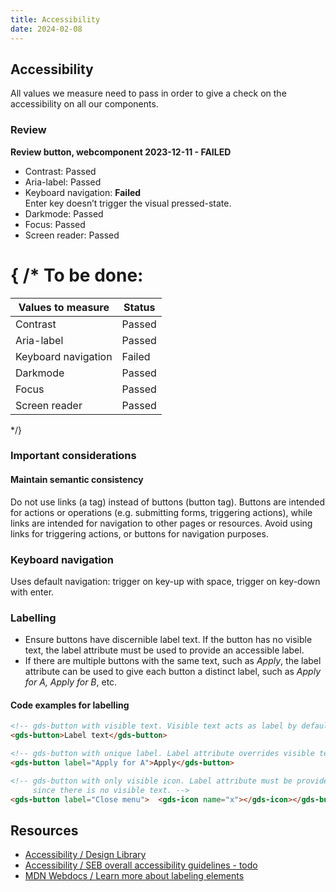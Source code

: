 ```yaml
---
title: Accessibility
date: 2024-02-08
---
```


## Accessibility
All values we measure need to pass in order to give a check on the accessibility on all our components.

### Review
**Review button, webcomponent 2023-12-11 - FAILED**
- Contrast: Passed
- Aria-label: Passed
- Keyboard navigation: **Failed** <br />Enter key doesn’t trigger the visual pressed-state.
- Darkmode: Passed
- Focus: Passed
- Screen reader: Passed

{ /* To be done: 
=======
| Values to measure      | Status       |
| ---------------------- | ------------ |
| Contrast               | Passed       |
| Aria-label             | Passed       |
| Keyboard navigation    | Failed       |
| Darkmode               | Passed       |
| Focus                  | Passed       |
| Screen reader          | Passed       |
*/}

### Important considerations

#### Maintain semantic consistency
Do not use links (a tag) instead of buttons (button tag). Buttons are intended for actions or operations (e.g. submitting forms, triggering actions), while links are intended for navigation to other pages or resources. Avoid using links for triggering actions, or buttons for navigation purposes.

### Keyboard navigation
Uses default navigation: trigger on key-up with space, trigger on key-down with enter.

### Labelling
- Ensure buttons have discernible label text. If the button has no visible text, the label attribute must be used to provide an accessible label.
- If there are multiple buttons with the same text, such as *Apply*, the label attribute can be used to give each button a distinct label, such as *Apply for A, Apply for B*, etc.

<Grid columns="2">
    <Figma node="259-4131" caption="Buttons with accessible labels." />
    <Figma node="259-4140" caption="Icon buttons with accessible labels, label attributes." />
</Grid>

#### Code examples for labelling

``` html
<!-- gds-button with visible text. Visible text acts as label by default. -->
<gds-button>Label text</gds-button>

<!-- gds-button with unique label. Label attribute overrides visible text. -->
<gds-button label="Apply for A">Apply</gds-button>

<!-- gds-button with only visible icon. Label attribute must be provided,
     since there is no visible text. -->
<gds-button label="Close menu">  <gds-icon name="x"></gds-icon></gds-button>
```
## Resources

- [Accessibility / Design Library](https://designlibrary.sebank.se/foundation/accessibility/accessibility-at-seb/)
- [Accessibility / SEB overall accessibility guidelines - todo](/foundation/accessibility)
- [MDN Webdocs / Learn more about labeling elements](https://developer.mozilla.org/en-US/docs/Web/Accessibility/Understanding_WCAG/Text_labels_and_names)